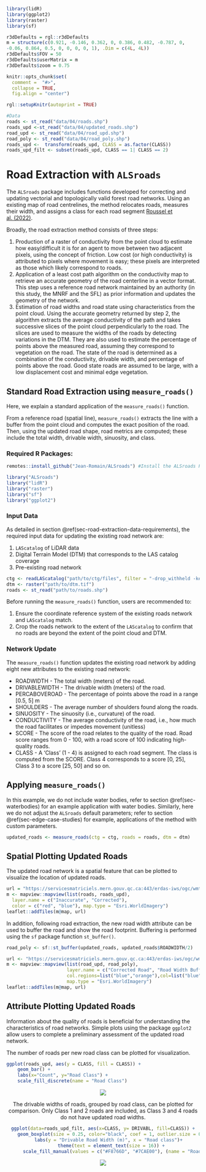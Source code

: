 ```r
library(lidR)
library(ggplot2)
library(raster)
library(sf)

r3dDefaults = rgl::r3dDefaults
m = structure(c(0.921, -0.146, 0.362, 0, 0.386, 0.482, -0.787, 0, 
-0.06, 0.864, 0.5, 0, 0, 0, 0, 1), .Dim = c(4L, 4L))
r3dDefaults$FOV = 50
r3dDefaults$userMatrix = m
r3dDefaults$zoom = 0.75

knitr::opts_chunk$set(
  comment =  "#>", 
  collapse = TRUE,
  fig.align = "center")

rgl::setupKnitr(autoprint = TRUE)

#Data
roads <- st_read("data/04/roads.shp")
roads_upd <-st_read("data/04/updated_roads.shp")
road_upd <- st_read("data/04/road_upd.shp")
road_poly <- st_read("data/04/road_poly.shp")
roads_upd <-  transform(roads_upd, CLASS = as.factor(CLASS))
roads_upd_filt <- subset(roads_upd, CLASS == 1| CLASS == 2)
```

# Road Extraction with `ALSroads` {#sec-road-extraction-using-alsroads}

The `ALSroads` package includes functions developed for correcting and updating vectorial and topologically valid forest road networks. Using an existing map of road centrelines, the method relocates roads, measures their width, and assigns a class for each road segment [Roussel et al. (2022)](https://www.sciencedirect.com/science/article/pii/S1569843222002084#d1e1483).

Broadly, the road extraction method consists of three steps:

1.  Production of a raster of conductivity from the point cloud to estimate how easy/difficult it is for an agent to move between two adjacent pixels, using the concept of friction. Low cost (or high conductivity) is attributed to pixels where movement is easy; these pixels are interpreted as those which likely correspond to roads.
2.  Application of a least cost path algorithm on the conductivity map to retrieve an accurate geometry of the road centerline in a vector format. This step uses a reference road network maintained by an authority (in this study, the MNRF and the SFL) as prior information and updates the geometry of the network.
3.  Estimation of road widths and road state using characteristics from the point cloud. Using the accurate geometry returned by step 2, the algorithm extracts the average conductivity of the path and takes successive slices of the point cloud perpendicularly to the road. The slices are used to measure the widths of the roads by detecting variations in the DTM. They are also used to estimate the percentage of points above the measured road, assuming they correspond to vegetation on the road. The state of the road is determined as a combination of the conductivity, drivable width, and percentage of points above the road. Good state roads are assumed to be large, with a low displacement cost and minimal edge vegetation.

## Standard Road Extraction using `measure_roads()` {#sec-standard-road-extraction-using-measure_roads}

Here, we explain a standard application of the `measure_roads()` function.

From a reference road (spatial line), `measure_roads()` extracts the line with a buffer from the point cloud and computes the exact position of the road. Then, using the updated road shape, road metrics are computed; these include the total width, drivable width, sinuosity, and class.

### Required R Packages: {#sec-required-r-packages}

``` r
remotes::install_github("Jean-Romain/ALSroads") #Install the ALSroads Package

library("ALSroads") 
library("lidR")
library("raster")
library("sf")
library("ggplot2")
```

### Input Data {#sec-input-data}

As detailed in section \@ref(sec-road-extraction-data-requirements), the required input data for updating the existing road network are:

1.  `LAScatalog` of LiDAR data
2.  Digital Terrain Model (DTM) that corresponds to the LAS catalog coverage
3.  Pre-existing road network

``` r
ctg <- readLAScatalog("path/to/ctg/files", filter = "-drop_withheld -keep_random_fraction 0.25")
dtm <- raster("path/to/dtm.tif")
roads <- st_read("path/to/roads.shp")
```

Before running the `measure_roads()` function, users are recommended to:

1. Ensure the coordinate reference system of the existing roads network and `LAScatalog` match.
2. Crop the roads network to the extent of the `LAScatalog` to confirm that no roads are beyond the extent of the point cloud and DTM.

### Network Update {#sec-network-update}

The `measure_roads()` function updates the existing road network by adding eight new attributes to the existing road network:

-   ROADWIDTH - The total width (meters) of the road.
-   DRIVABLEWIDTH - The drivable width (meters) of the road.
-   PERCABOVEROAD - The percentage of points above the road in a range [0.5, 5] m
-   SHOULDERS - The average number of shoulders found along the roads.
-   SINUOSITY - The sinuosity (i.e., curvature) of the road.
-   CONDUCTIVITY - The average conductivity of the road, i.e., how much the road facilitates or impedes movement (unitless)
-   SCORE - The score of the road relates to the quality of the road. Road score ranges from 0 - 100, with a road score of 100 indicating high-quality roads.
-   CLASS - A 'Class' (1 - 4) is assigned to each road segment. The class is computed from the SCORE. Class 4 corresponds to a score [0, 25], Class 3 to a score [25, 50] and so on.

## Applying `measure_roads()` {#sec-applying-measure_roads}

In this example, we do not include water bodies, refer to section \@ref(sec-waterbodies) for an example application with water bodies. Similarly, here we do not adjust the `ALSroads` default parameters; refer to section \@ref(sec-edge-case-studies) for example, applications of the method with custom parameters.

``` r
updated_roads <- measure_roads(ctg = ctg, roads = roads, dtm = dtm)
```

## Spatial Plotting Updated Roads {#sec-spatial-plotting-updated-roads}

The updated road network is a spatial feature that can be plotted to visualize the location of updated roads.

```r
url = "https://servicesmatriciels.mern.gouv.qc.ca:443/erdas-iws/ogc/wmts/Inventaire_Ecoforestier/Inventaire_Ecoforestier/default/GoogleMapsCompatibleExt2:epsg:3/{z}/{y}/{x}.jpg"
m <- mapview::mapview(list(roads, roads_upd),
  layer.name = c("Inaccurate", "Corrected"),
  color = c("red", "blue"), map.type = "Esri.WorldImagery")
leaflet::addTiles(m@map, url)
```

In addition, following road extraction, the new road width attribute can be used to buffer the road and show the road footprint. Buffering is performed using the `sf` package function `st_buffer()`.

``` r
road_poly <- sf::st_buffer(updated_roads, updated_roads$ROADWIDTH/2)
```

```r
url <- "https://servicesmatriciels.mern.gouv.qc.ca:443/erdas-iws/ogc/wmts/Inventaire_Ecoforestier/Inventaire_Ecoforestier/default/GoogleMapsCompatibleExt2:epsg:3/{z}/{y}/{x}.jpg"
m <- mapview::mapview(list(road_upd, road_poly),
                      layer.name = c("Corrected Road", "Road Width Buffer"),
                      col.regions=list("blue","orange"),col=list("blue","orange"),
                      map.type = "Esri.WorldImagery")
leaflet::addTiles(m@map, url)
```

## Attribute Plotting Updated Roads {#sec-attribute-plotting-updated-roads}

Information about the quality of roads is beneficial for understanding the characteristics of road networks. Simple plots using the package `ggplot2` allow users to complete a preliminary assessment of the updated road network.

The number of roads per new road class can be plotted for visualization.

``` r
ggplot(roads_upd, aes(y = CLASS, fill = CLASS)) +
    geom_bar() +
    labs(x="Count", y="Road Class") +
    scale_fill_discrete(name = "Road Class") 
```
<center> ![](images/road_class_plot.png) <center>

The drivable widths of roads, grouped by road class, can be plotted for comparison. Only Class 1 and 2 roads are included, as Class 3 and 4 roads do not have updated road widths.

``` r
ggplot(data=roads_upd_filt, aes(x=CLASS, y= DRIVABL, fill=CLASS)) +
    geom_boxplot(size = 0.25, color="black", coef = 1, outlier.size = 0.5)+
    labs(y = "Drivable Road Width (m)", x = "Road class")+
      theme(text = element_text(size = 16)) +
      scale_fill_manual(values = c("#F8766D", "#7CAE00"), (name = "Road Class"))
```
<center> ![](images/road_width_plot.png) <center>